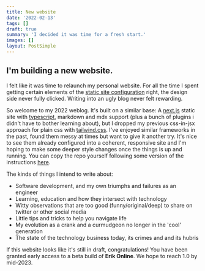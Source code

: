 ```yaml
---
title: New website
date: '2022-02-13'
tags: []
draft: true
summary: 'I decided it was time for a fresh start.'
images: []
layout: PostSimple
---
```


## I'm building a new website.

I felt like it was time to relaunch my personal website. For all the time I spent getting certain elements of the [static site configuration][next-ts-starter] right, the design side never fully clicked. Writing into an ugly blog never felt rewarding.

So welcome to my 2022 weblog. It's built on a similar base: A [next.js][nextjs] static site with [typescript][typescript], markdown and mdx support (plus a bunch of plugins i didn't have to bother learning about), but I dropped my previous css-in-jsx approach for plain css with [tailwind.css](https://tailwindcss.com). I've enjoyed similar frameworks in the past, found them messy at times but want to give it another try. It's nice to see them already configured into a coherent, responsive site and I'm hoping to make some deeper style changes once the things is up and running. You can copy the repo yourself following some version of the instructions [here][repo].

The kinds of things I intend to write about:

- Software development, and my own triumphs and failures as an engineer
- Learning, education and how they intersect with technology
- Witty observations that are too good (funny/original/deep) to share on twitter or other social media
- Little tips and tricks to help you navigate life
- My evolution as a crank and a curmudgeon no longer in the 'cool' generation
- The state of the technology business today, its crimes and and its hubris

If this website looks like it's still in draft, congratulations! You have been granted early access to a beta build of **Erik Online**. We hope to reach 1.0 by mid-2023.

[next-ts-starter]: https://github.com/erikdstock/nextjs-mdx-themeui-ts-starter "My previous blog's starter"
[nextjs]: https://nextjs.org
[typescript]: https://www.typescriptlang.org/
[repo]: https://github.com/erikdstock/erikdstock.github.io/tree/main#using-this-base
